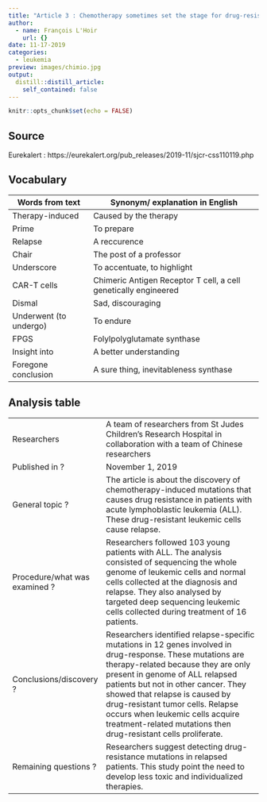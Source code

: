 ```yaml
---
title: "Article 3 : Chemotherapy sometimes set the stage for drug-resistant leukemia at relapse "
author:
  - name: François L'Hoir
    url: {}
date: 11-17-2019
categories:
  - leukemia
preview: images/chimio.jpg
output:
  distill::distill_article:
    self_contained: false
---
```


```r
knitr::opts_chunk$set(echo = FALSE)
```

## Source
Eurekalert : https://eurekalert.org/pub_releases/2019-11/sjcr-css110119.php

## Vocabulary 

| Words from text                | Synonym/ explanation in English                                 |
| ------------------------------ | --------------------------------------------------------------- |
| Therapy-induced                | Caused by the therapy                                           |
| Prime                          | To prepare                                                      |
| Relapse                        | A reccurence                                                    |
| Chair                          | The post of a professor                                         |
| Underscore                     | To accentuate, to highlight                                     |
| CAR-T cells                    | Chimeric Antigen Receptor T cell, a cell genetically engineered |
| Dismal                         | Sad, discouraging                                               |
| Underwent (to undergo)         | To endure                                                       |
| FPGS                           | Folylpolyglutamate synthase                                     |
| Insight into                   | A better understanding                                          |
| Foregone conclusion            | A sure thing, inevitableness synthase                           |

## Analysis table 

|                               |                                                                                                                                                                                                                                                                                                                                                                                                        |
| ----------------------------- | ------------------------------------------------------------------------------------------------------------------------------------------------------------------------------------------------------------------------------------------------------------------------------------------------------------------------------------------------------------------------------------------------------ |
| Researchers                   | A team of researchers from St Judes Children’s Research Hospital in   collaboration with a team of Chinese researchers                                                                                                                                                                                                                                                                                 |
| Published in ?                | November 1, 2019                                                                                                                                                                                                                                                                                                                                                                                       |
| General topic ?               | The article is about the discovery of chemotherapy-induced mutations that causes drug resistance in patients with acute lymphoblastic leukemia (ALL). These drug-resistant leukemic cells cause relapse.                                                                                                                                                                                               |
| Procedure/what was examined ? | Researchers followed 103 young patients with ALL. The analysis consisted of sequencing the whole genome of leukemic cells and normal cells collected at the diagnosis and relapse. They also analysed by targeted deep sequencing leukemic cells collected during treatment of 16 patients.                                                                                                            |
| Conclusions/discovery ?       | Researchers identified relapse-specific mutations in 12 genes involved in drug-response. These mutations are therapy-related because they are only present in genome of ALL relapsed patients but not in other cancer. They showed that relapse is caused by drug-resistant tumor cells. Relapse occurs when leukemic cells acquire treatment-related mutations then drug-resistant cells proliferate. |
| Remaining questions ?         | Researchers suggest detecting drug-resistance mutations in relapsed patients. This study point the need to develop less toxic and individualized therapies.                                                                                                                                                                                                                                            |



